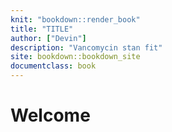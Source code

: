 ```yaml
---
knit: "bookdown::render_book"
title: "TITLE"
author: ["Devin"]
description: "Vancomycin stan fit"
site: bookdown::bookdown_site
documentclass: book
---
```


# Welcome {-}
